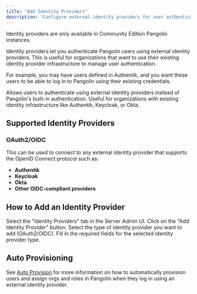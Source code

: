 ```yaml
---
title: "Add Identity Providers"
description: "Configure external identity providers for user authentication"
---
```


<Note>
Identity providers are only available in Community Edition Pangolin instances.
</Note>

Identity providers let you authenticate Pangolin users using external identity providers. This is useful for organizations that want to use their existing identity provider infrastructure to manage user authentication.

For example, you may have users defined in Authentik, and you want these users to be able to log in to Pangolin using their existing credentials.

<CardGroup cols={2}>
<Card title="What it does" icon="users">
  Allows users to authenticate using external identity providers instead of Pangolin's built-in authentication.
</Card>

<Card title="When to use" icon="gear">
  Useful for organizations with existing identity infrastructure like Authentik, Keycloak, or Okta.
</Card>
</CardGroup>

## Supported Identity Providers

### OAuth2/OIDC

This can be used to connect to any external identity provider that supports the OpenID Connect protocol such as:

- **Authentik**
- **Keycloak**
- **Okta**
- **Other OIDC-compliant providers**

## How to Add an Identity Provider

<Steps>
<Step title="Access Server Admin">
  Select the "Identity Providers" tab in the Server Admin UI.
</Step>

<Step title="Add New Provider">
  Click on the "Add Identity Provider" button.
</Step>

<Step title="Select Type">
  Select the type of identity provider you want to add (OAuth2/OIDC).
</Step>

<Step title="Configure Settings">
  Fill in the required fields for the selected identity provider type.
</Step>
</Steps>

## Auto Provisioning

See [Auto Provision](manage/identity-providers/auto-provisioning) for more information on how to automatically provision users and assign orgs and roles in Pangolin when they log in using an external identity provider.

